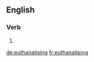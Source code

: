 ==English==

===Verb===
{{head|en|present participle}}

# {{present participle of|euthanatise|lang=en}}

[[de:euthanatising]]
[[fr:euthanatising]]